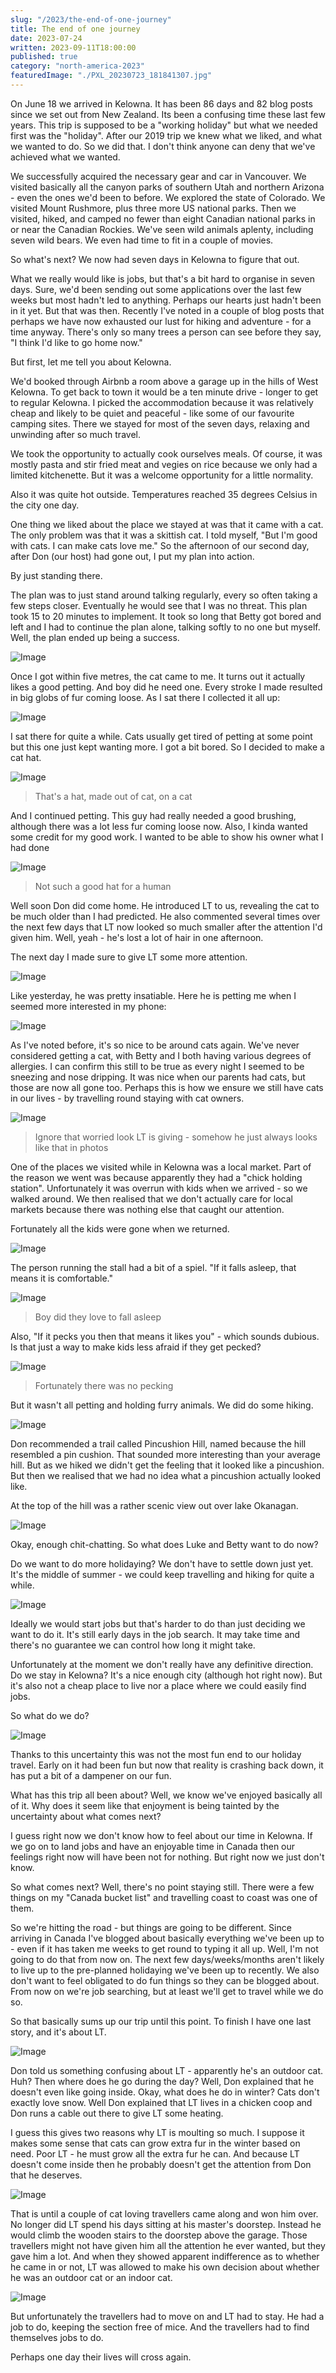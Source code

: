 ```yaml
---
slug: "/2023/the-end-of-one-journey"
title: The end of one journey
date: 2023-07-24
written: 2023-09-11T18:00:00
published: true
category: "north-america-2023"
featuredImage: "./PXL_20230723_181841307.jpg"
---
```


On June 18 we arrived in Kelowna. It has been 86 days and 82 blog posts since we set out from New Zealand. Its been a confusing time these last few years. This trip is supposed to be a "working holiday" but what we needed first was the "holiday". After our 2019 trip we knew what we liked, and what we wanted to do. So we did that. I don't think anyone can deny that we've achieved what we wanted.

We successfully acquired the necessary gear and car in Vancouver. We visited basically all the canyon parks of southern Utah and northern Arizona - even the ones we'd been to before. We explored the state of Colorado. We visited Mount Rushmore, plus three more US national parks. Then we visited, hiked, and camped no fewer than eight Canadian national parks in or near the Canadian Rockies. We've seen wild animals aplenty, including seven wild bears. We even had time to fit in a couple of movies.

So what's next? We now had seven days in Kelowna to figure that out.

What we really would like is jobs, but that's a bit hard to organise in seven days. Sure, we'd been sending out some applications over the last few weeks but most hadn't led to anything. Perhaps our hearts just hadn't been in it yet. But that was then. Recently I've noted in a couple of blog posts that perhaps we have now exhausted our lust for hiking and adventure - for a time anyway. There's only so many trees a person can see before they say, "I think I'd like to go home now."

But first, let me tell you about Kelowna.

We'd booked through Airbnb a room above a garage up in the hills of West Kelowna. To get back to town it would be a ten minute drive - longer to get to regular Kelowna. I picked the accommodation because it was relatively cheap and likely to be quiet and peaceful - like some of our favourite camping sites. There we stayed for most of the seven days, relaxing and unwinding after so much travel.

We took the opportunity to actually cook ourselves meals. Of course, it was mostly pasta and stir fried meat and vegies on rice because we only had a limited kitchenette. But it was a welcome opportunity for a little normality.

Also it was quite hot outside. Temperatures reached 35 degrees Celsius in the city one day.

One thing we liked about the place we stayed at was that it came with a cat. The only problem was that it was a skittish cat. I told myself, "But I'm good with cats. I can make cats love me." So the afternoon of our second day, after Don (our host) had gone out, I put my plan into action.

By just standing there.

The plan was to just stand around talking regularly, every so often taking a few steps closer. Eventually he would see that I was no threat. This plan took 15 to 20 minutes to implement. It took so long that Betty got bored and left and I had to continue the plan alone, talking softly to no one but myself. Well, the plan ended up being a success.

![Image](PXL_20230721_013624663.jpg)

Once I got within five metres, the cat came to me. It turns out it actually likes a good petting. And boy did he need one. Every stroke I made resulted in big globs of fur coming loose. As I sat there I collected it all up:

![Image](PXL_20230721_021042253.jpg)

I sat there for quite a while. Cats usually get tired of petting at some point but this one just kept wanting more. I got a bit bored. So I decided to make a cat hat.

![Image](PXL_20230721_021436724.jpg)

> That's a hat, made out of cat, on a cat

And I continued petting. This guy had really needed a good brushing, although there was a lot less fur coming loose now. Also, I kinda wanted some credit for my good work. I wanted to be able to show his owner what I had done

![Image](PXL_20230721_021450109.jpg)

> Not such a good hat for a human

Well soon Don did come home. He introduced LT to us, revealing the cat to be much older than I had predicted. He also commented several times over the next few days that LT now looked so much smaller after the attention I'd given him. Well, yeah - he's lost a lot of hair in one afternoon.

The next day I made sure to give LT some more attention.

![Image](PXL_20230722_033433522.jpg)

Like yesterday, he was pretty insatiable. Here he is petting me when I seemed more interested in my phone:

![Image](PXL_20230722_033213043.jpg)

As I've noted before, it's so nice to be around cats again. We've never considered getting a cat, with Betty and I both having various degrees of allergies. I can confirm this still to be true as every night I seemed to be sneezing and nose dripping. It was nice when our parents had cats, but those are now all gone too. Perhaps this is how we ensure we still have cats in our lives - by travelling round staying with cat owners.

![Image](PXL_20230722_033658440.jpg)

> Ignore that worried look LT is giving - somehow he just always looks like that in photos

One of the places we visited while in Kelowna was a local market. Part of the reason we went was because apparently they had a "chick holding station". Unfortunately it was overrun with kids when we arrived - so we walked around. We then realised that we don't actually care for local markets because there was nothing else that caught our attention.

Fortunately all the kids were gone when we returned.

![Image](PXL_20230722_182703458.jpg)

The person running the stall had a bit of a spiel. "If it falls asleep, that means it is comfortable."

![Image](PXL_20230722_182518990.jpg)

> Boy did they love to fall asleep

Also, "If it pecks you then that means it likes you" - which sounds dubious. Is that just a way to make kids less afraid if they get pecked?

![Image](PXL_20230722_182725394.jpg)

> Fortunately there was no pecking

But it wasn't all petting and holding furry animals. We did do some hiking.

![Image](PXL_20230723_173123992.jpg)

Don recommended a trail called Pincushion Hill, named because the hill resembled a pin cushion. That sounded more interesting than your average hill. But as we hiked we didn't get the feeling that it looked like a pincushion. But then we realised that we had no idea what a pincushion actually looked like.

At the top of the hill was a rather scenic view out over lake Okanagan.

![Image](PXL_20230723_181006464.jpg)

Okay, enough chit-chatting. So what does Luke and Betty want to do now?

Do we want to do more holidaying? We don't have to settle down just yet. It's the middle of summer - we could keep travelling and hiking for quite a while.

![Image](PXL_20230723_181034440.jpg)

Ideally we would start jobs but that's harder to do than just deciding we want to do it. It's still early days in the job search. It may take time and there's no guarantee we can control how long it might take.

Unfortunately at the moment we don't really have any definitive direction. Do we stay in Kelowna? It's a nice enough city (although hot right now). But it's also not a cheap place to live nor a place where we could easily find jobs.

So what do we do?

![Image](PXL_20230723_181841307.jpg)

Thanks to this uncertainty this was not the most fun end to our holiday travel. Early on it had been fun but now that reality is crashing back down, it has put a bit of a dampener on our fun.

What has this trip all been about? Well, we know we've enjoyed basically all of it. Why does it seem like that enjoyment is being tainted by the uncertainty about what comes next?

I guess right now we don't know how to feel about our time in Kelowna. If we go on to land jobs and have an enjoyable time in Canada then our feelings right now will have been not for nothing. But right now we just don't know.

So what comes next? Well, there's no point staying still. There were a few things on my "Canada bucket list" and travelling coast to coast was one of them.

So we're hitting the road - but things are going to be different. Since arriving in Canada I've blogged about basically everything we've been up to - even if it has taken me weeks to get round to typing it all up. Well, I'm not going to do that from now on. The next few days/weeks/months aren't likely to live up to the pre-planned holidaying we've been up to recently. We also don't want to feel obligated to do fun things so they can be blogged about. From now on we're job searching, but at least we'll get to travel while we do so.

So that basically sums up our trip until this point. To finish I have one last story, and it's about LT.

![Image](PXL_20230725_032329133.jpg)

Don told us something confusing about LT - apparently he's an outdoor cat. Huh? Then where does he go during the day? Well, Don explained that he doesn't even like going inside. Okay, what does he do in winter? Cats don't exactly love snow. Well Don explained that LT lives in a chicken coop and Don runs a cable out there to give LT some heating.

I guess this gives two reasons why LT is moulting so much. I suppose it makes some sense that cats can grow extra fur in the winter based on need. Poor LT - he must grow all the extra fur he can. And because LT doesn't come inside then he probably doesn't get the attention from Don that he deserves.

![Image](PXL_20230725_031558407.jpg)

That is until a couple of cat loving travellers came along and won him over. No longer did LT spend his days sitting at his master's doorstep. Instead he would climb the wooden stairs to the doorstep above the garage. Those travellers might not have given him all the attention he ever wanted, but they gave him a lot. And when they showed apparent indifference as to whether he came in or not, LT was allowed to make his own decision about whether he was an outdoor cat or an indoor cat.

![Image](PXL_20230725_040712313.jpg)

But unfortunately the travellers had to move on and LT had to stay. He had a job to do, keeping the section free of mice. And the travellers had to find themselves jobs to do.

Perhaps one day their lives will cross again.
